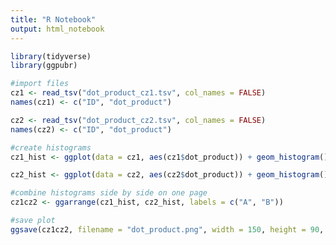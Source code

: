 ```yaml
---
title: "R Notebook"
output: html_notebook
---
```


```r
library(tidyverse)
library(ggpubr)

#import files
cz1 <- read_tsv("dot_product_cz1.tsv", col_names = FALSE)
names(cz1) <- c("ID", "dot_product")

cz2 <- read_tsv("dot_product_cz2.tsv", col_names = FALSE)
names(cz2) <- c("ID", "dot_product")

#create histograms
cz1_hist <- ggplot(data = cz1, aes(cz1$dot_product)) + geom_histogram() + xlab("Dot product of alpha-cephalotoxin") + ylab("Number of proteins")

cz2_hist <- ggplot(data = cz2, aes(cz2$dot_product)) + geom_histogram() + xlab("Dot product of beta-cephalotoxin") + ylab("Number of proteins")

#combine histograms side by side on one page
cz1cz2 <- ggarrange(cz1_hist, cz2_hist, labels = c("A", "B"))

#save plot
ggsave(cz1cz2, filename = "dot_product.png", width = 150, height = 90, units = "mm")


```


